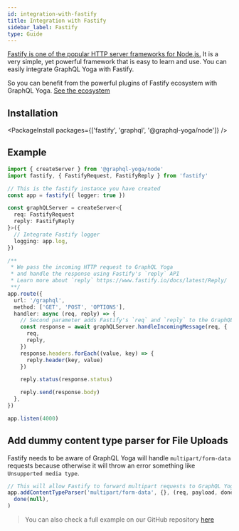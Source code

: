 ```yaml
---
id: integration-with-fastify
title: Integration with Fastify
sidebar_label: Fastify
type: Guide
---
```


[Fastify is one of the popular HTTP server frameworks for Node.js.](https://www.fastify.io/) It is a very simple, yet powerful framework that is easy to learn and use.
You can easily integrate GraphQL Yoga with Fastify.

So you can benefit from the powerful plugins of Fastify ecosystem with GraphQL Yoga.
[See the ecosystem](https://www.fastify.io/docs/latest/Guides/Ecosystem/)

## Installation

<PackageInstall packages={['fastify', 'graphql', '@graphql-yoga/node']} />

## Example

```ts
import { createServer } from '@graphql-yoga/node'
import fastify, { FastifyRequest, FastifyReply } from 'fastify'

// This is the fastify instance you have created
const app = fastify({ logger: true })

const graphQLServer = createServer<{
  req: FastifyRequest
  reply: FastifyReply
}>({
  // Integrate Fastify logger
  logging: app.log,
})

/**
 * We pass the incoming HTTP request to GraphQL Yoga
 * and handle the response using Fastify's `reply` API
 * Learn more about `reply` https://www.fastify.io/docs/latest/Reply/
 **/
app.route({
  url: '/graphql',
  method: ['GET', 'POST', 'OPTIONS'],
  handler: async (req, reply) => {
    // Second parameter adds Fastify's `req` and `reply` to the GraphQL Context
    const response = await graphQLServer.handleIncomingMessage(req, {
      req,
      reply,
    })
    response.headers.forEach((value, key) => {
      reply.header(key, value)
    })

    reply.status(response.status)

    reply.send(response.body)
  },
})

app.listen(4000)
```

## Add dummy content type parser for File Uploads

Fastify needs to be aware of GraphQL Yoga will handle `multipart/form-data` requests because otherwise it will throw an error something like `Unsupported media type`.

```ts
// This will allow Fastify to forward multipart requests to GraphQL Yoga
app.addContentTypeParser('multipart/form-data', {}, (req, payload, done) =>
  done(null),
)
```

> You can also check a full example on our GitHub repository [here](https://github.com/dotansimha/graphql-yoga/tree/master/examples/fastify)
